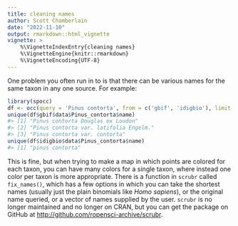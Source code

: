 ```yaml
---
title: cleaning names
author: Scott Chamberlain
date: "2022-11-10"
output: rmarkdown::html_vignette
vignette: >
    %\VignetteIndexEntry{cleaning names}
    %\VignetteEngine{knitr::rmarkdown}
    %\VignetteEncoding{UTF-8}
---
```




One problem you often run in to is that there can be various names for the same taxon in any one source. For example:


```r
library(spocc)
df <- occ(query = 'Pinus contorta', from = c('gbif', 'idigbio'), limit = 50)
unique(df$gbif$data$Pinus_contorta$name)
#> [1] "Pinus contorta Douglas ex Loudon"     
#> [2] "Pinus contorta var. latifolia Engelm."
#> [3] "Pinus contorta var. contorta"
unique(df$idigbio$data$Pinus_contorta$name)
#> [1] "pinus contorta"
```

This is fine, but when trying to make a map in which points are colored for each taxon, you can have many colors for a single taxon, where instead one color per taxon is more appropriate. There is a function in `scrubr` called `fix_names()`, which has a few options in which you can take the shortest names (usually just the plain binomials like _Homo sapiens_), or the original name queried, or a vector of names supplied by the user. `scrubr` is no longer maintained and no longer on CRAN, but you can get the package on GitHub at <http://github.com/ropensci-archive/scrubr>.
